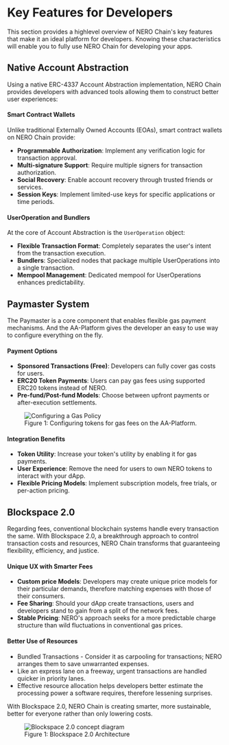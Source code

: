 
# Key Features for Developers

This section provides a highlevel overview of NERO Chain's key features that make it an ideal platform for developers. Knowing these characteristics will enable you to fully use NERO Chain for developing your apps.

## Native Account Abstraction

Using a native ERC-4337 Account Abstraction implementation, NERO Chain provides developers with advanced tools allowing them to construct better user experiences:

#### Smart Contract Wallets

Unlike traditional Externally Owned Accounts (EOAs), smart contract wallets on NERO Chain provide:

- **Programmable Authorization**: Implement any verification logic for transaction approval.
- **Multi-signature Support**: Require multiple signers for transaction authorization.
- **Social Recovery**: Enable account recovery through trusted friends or services.
- **Session Keys**: Implement limited-use keys for specific applications or time periods.

#### UserOperation and Bundlers

At the core of Account Abstraction is the `UserOperation` object:

- **Flexible Transaction Format**: Completely separates the user's intent from the transaction execution.
- **Bundlers**: Specialized nodes that package multiple UserOperations into a single transaction.
- **Mempool Management**: Dedicated mempool for UserOperations enhances predictability.


## Paymaster System

The Paymaster is a core component that enables flexible gas payment mechanisms. And the AA-Platform gives the developer an easy to use way to configure everything on the fly. 

#### Payment Options

- **Sponsored Transactions (Free)**: Developers can fully cover gas costs for users.
- **ERC20 Token Payments**: Users can pay gas fees using supported ERC20 tokens instead of NERO.
- **Pre-fund/Post-fund Models**: Choose between upfront payments or after-execution settlements.
  
  

<div className="mt-8 mb-8">
  <figure className="text-center">
    <img 
      src="/assets/aaPlatform/gifs/erc20config.gif" 
      alt="Configuring a Gas Policy"
      className="mx-auto rounded-lg shadow-md"
    />
    <figcaption className="mt-2 text-sm italic text-gray-600">
      Figure 1: Configuring tokens for gas fees on the AA-Platform.
    </figcaption>
  </figure>
</div>

#### Integration Benefits

- **Token Utility**: Increase your token's utility by enabling it for gas payments.
- **User Experience**: Remove the need for users to own NERO tokens to interact with your dApp.
- **Flexible Pricing Models**: Implement subscription models, free trials, or per-action pricing.

## Blockspace 2.0

Regarding fees, conventional blockchain systems handle every transaction the same. With Blockspace 2.0, a breakthrough approach to control transaction costs and resources, NERO Chain transforms that guaranteeing flexibility, efficiency, and justice.

#### Unique UX with Smarter Fees

- **Custom price Models**: Developers may create unique price models for their particular demands, therefore matching expenses with those of their consumers.
- **Fee Sharing**: Should your dApp create transactions, users and developers stand to gain from a split of the network fees.
- **Stable Pricing**: NERO's approach seeks for a more predictable charge structure than wild fluctuations in conventional gas prices.

#### Better Use of Resources 
- Bundled Transactions - Consider it as carpooling for transactions; NERO arranges them to save unwarranted expenses.
- Like an express lane on a freeway, urgent transactions are handled quicker in priority lanes.
- Effective resource allocation helps developers better estimate the processing power a software requires, therefore lessening surprises.

With Blockspace 2.0, NERO Chain is creating smarter, more sustainable, better for everyone rather than only lowering costs.

  

  
<div className="mt-8 mb-8">
  <figure className="text-center">
    <img 
      src="/assets/block2.png" 
      alt="Blockspace 2.0 concept diagram"
      className="mx-auto rounded-lg shadow-md"
    />
    <figcaption className="mt-2 text-sm italic text-gray-600">
      Figure 1: Blockspace 2.0 Architecture
    </figcaption>
  </figure>
</div>


<PageFeedback path="/en/getting-started/key-features" />